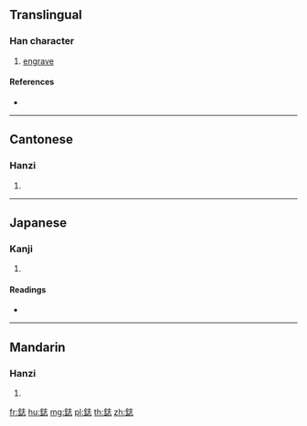 {{character info/new}}
==Translingual==

===Han character===
{{Han char|rn=167|rad=金|as=07|sn=15|four=84131|canj=CGP}}

# [[engrave]]

====References====
* {{Han ref|kx=1307.170|dkj=40461|dj=1809.240|hdz=64204.050|uh=92D5|ud=37589|bh=E878|bd=59512}}

----

==Cantonese==

===Hanzi===
{{yue-hanzi|jyut=|y=ji3}}

# {{defn|lang=yue|sort=金07}}

----

==Japanese==

===Kanji===
{{ja-kanji|grade=|rs=金07}}

# {{defn|lang=ja|sort=金07}}

====Readings====
* {{ja-readings|on=[[し]] (shi)|kun=[[きざむ]] (kizamu)|nanori=}}

----

==Mandarin==

===Hanzi===
{{cmn-hanzi|pin=[[zhì]] ([[zhi4]])|wg=chih<sup>4</sup>}}

# {{defn|lang=cmn|sort=金07}}

[[fr:鋕]]
[[hu:鋕]]
[[mg:鋕]]
[[pl:鋕]]
[[th:鋕]]
[[zh:鋕]]